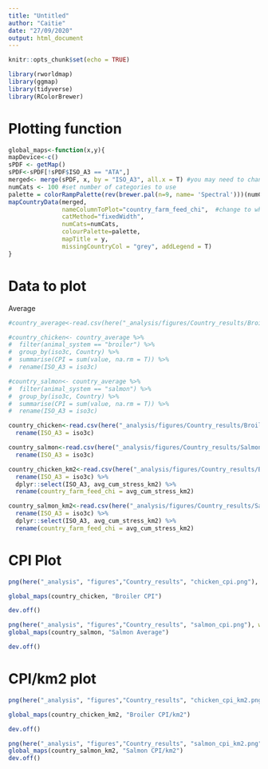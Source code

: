 ```yaml
---
title: "Untitled"
author: "Caitie"
date: "27/09/2020"
output: html_document
---
```


```r
knitr::opts_chunk$set(echo = TRUE)
```

```r
library(rworldmap)
library(ggmap)
library(tidyverse)
library(RColorBrewer)
```

# Plotting function
```r
global_maps<-function(x,y){
mapDevice<-c()
sPDF <- getMap()
sPDF<-sPDF[!sPDF$ISO_A3 == "ATA",]
merged<- merge(sPDF, x, by = "ISO_A3", all.x = T) #you may need to change the “by” argument here
numCats <- 100 #set number of categories to use
palette = colorRampPalette(rev(brewer.pal(n=9, name= 'Spectral')))(numCats)
mapCountryData(merged,
               nameColumnToPlot="country_farm_feed_chi",  #change to whatever column name you want to plot
               catMethod="fixedWidth",
               numCats=numCats,
               colourPalette=palette,
               mapTitle = y,
               missingCountryCol = "grey", addLegend = T)
}
```

# Data to plot

Average
```r
#country_average<-read.csv(here("_analysis/figures/Country_results/Broiler_country_cpi.csv.csv"))

#country_chicken<- country_average %>% 
#  filter(animal_system == "broiler") %>% 
#  group_by(iso3c, Country) %>% 
#  summarise(CPI = sum(value, na.rm = T)) %>% 
#  rename(ISO_A3 = iso3c)

#country_salmon<- country_average %>% 
#  filter(animal_system == "salmon") %>% 
#  group_by(iso3c, Country) %>% 
#  summarise(CPI = sum(value, na.rm = T)) %>% 
#  rename(ISO_A3 = iso3c)

country_chicken<-read.csv(here("_analysis/figures/Country_results/Broiler_country_cpi.csv")) %>% 
  rename(ISO_A3 = iso3c)

country_salmon<-read.csv(here("_analysis/figures/Country_results/Salmon_country_cpi.csv"))%>% 
  rename(ISO_A3 = iso3c)

country_chicken_km2<-read.csv(here("_analysis/figures/Country_results/Broiler_country_cpi_km2.csv")) %>% 
  rename(ISO_A3 = iso3c) %>% 
  dplyr::select(ISO_A3, avg_cum_stress_km2) %>% 
  rename(country_farm_feed_chi = avg_cum_stress_km2)

country_salmon_km2<-read.csv(here("_analysis/figures/Country_results/Salmon_country_cpi_km2.csv"))%>% 
  rename(ISO_A3 = iso3c) %>% 
  dplyr::select(ISO_A3, avg_cum_stress_km2) %>% 
  rename(country_farm_feed_chi = avg_cum_stress_km2)

```



# CPI Plot
```r
png(here("_analysis", "figures","Country_results", "chicken_cpi.png"), width = 15, height = 8, units = "in", res = 300)

global_maps(country_chicken, "Broiler CPI")

dev.off()
```
```r
png(here("_analysis", "figures","Country_results", "salmon_cpi.png"), width = 15, height = 8, units = "in", res = 300)
global_maps(country_salmon, "Salmon Average")

dev.off()
```

# CPI/km2 plot
```r
png(here("_analysis", "figures","Country_results", "chicken_cpi_km2.png"), width = 15, height = 8, units = "in", res = 300)

global_maps(country_chicken_km2, "Broiler CPI/km2")

dev.off()
```


```r
png(here("_analysis", "figures","Country_results", "salmon_cpi_km2.png"), width = 15, height = 8, units = "in", res = 300)
global_maps(country_salmon_km2, "Salmon CPI/km2")
dev.off()
```

